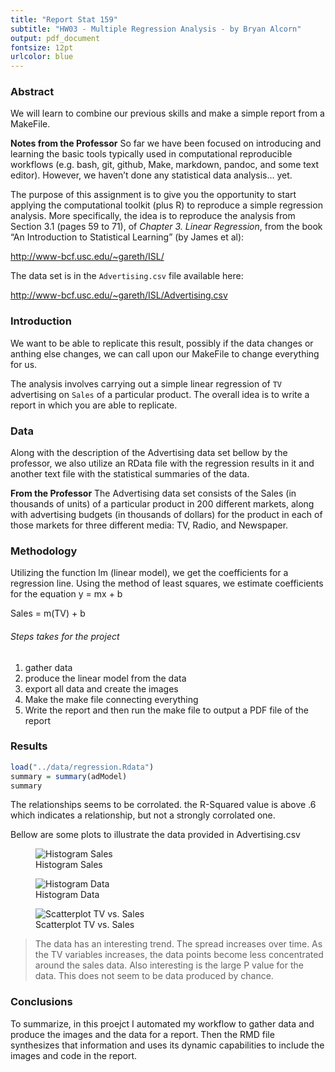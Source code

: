 ```yaml
---
title: "Report Stat 159"
subtitle: "HW03 - Multiple Regression Analysis - by Bryan Alcorn"
output: pdf_document
fontsize: 12pt
urlcolor: blue
---
```


### Abstract

We will learn to combine our previous skills and make a simple report from a MakeFile.

**Notes from the Professor**
So far we have been focused on introducing and learning the basic tools
typically used in computational reproducible workflows (e.g. bash, git, github,
Make, markdown, pandoc, and some text editor). However, we haven't done any
statistical data analysis... yet.

The purpose of this assignment is to give you the opportunity to start applying
the computational toolkit (plus R) to reproduce a simple regression analysis.
More specifically, the idea is to reproduce the analysis from Section 3.1
(pages 59 to 71), of _Chapter 3. Linear Regression_,
from the book "An Introduction to Statistical Learning" (by James et al):

[http://www-bcf.usc.edu/~gareth/ISL/](http://www-bcf.usc.edu/~gareth/ISL/)

The data set is in the `Advertising.csv` file available here:

[http://www-bcf.usc.edu/~gareth/ISL/Advertising.csv](http://www-bcf.usc.edu/~gareth/ISL/Advertising.csv)



### Introduction

We want to be able to replicate this result, possibly if the data changes or anthing else changes, we can call upon our MakeFile to change everything for us.

The analysis involves carrying out a simple linear regression of `TV`
advertising on `Sales` of a particular product. The overall idea is to write a
report in which you are able to replicate.

### Data

Along with the description of the Advertising data set bellow by the professor, we also utilize an RData file with the regression results in it and another text file with the statistical summaries of the data.

**From the Professor**
The Advertising data set consists of the Sales (in thousands of units) of a particular product in 200 different markets, along with advertising budgets (in thousands of dollars) for the product in each of those markets for three different media: TV, Radio, and Newspaper.

### Methodology

Utilizing the function lm (linear model), we get the coefficients for a regression line. Using the method of least squares, we estimate coefficients for the equation y = mx + b

Sales = m(TV) + b

###### Steps takes for the project
   1. gather data
   2. produce the linear model from the data
   3. export all data and create the images
   4. Make the make file connecting everything
   5. Write the report and then run the make file to output a PDF file of the report

### Results

```r
load("../data/regression.Rdata")
summary = summary(adModel)
summary
```


The relationships seems to be corrolated. the R-Squared value is above .6 which indicates a relationship, but not a strongly corrolated one.

Bellow are some plots to illustrate the data provided in Advertising.csv

![Histogram Sales](../images/histogram-sales.png)


![Histogram Data](../images/histogram-tv.png)


![Scatterplot TV vs. Sales](../images/scatterplot-tv-sales.png)

> The data has an interesting trend. The spread increases over time. As the TV variables increases, the data points become less concentrated around the sales data. Also interesting is the large P value for the data. This does not seem to be data produced by chance.



### Conclusions


To summarize, in this proejct I automated my workflow to gather data and produce the images and the data for a report. Then the RMD file synthesizes that information and uses its dynamic capabilities to include the images and code in the report.
